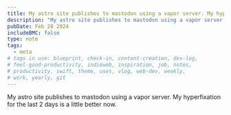 ```yaml
---
title: My astro site publishes to mastodon using a vapor server. My hyperfixation for the last 2 days is a little better now.
description: "My astro site publishes to mastodon using a vapor server. My hyperfixation for the last 2 days is a little better now."
pubDate: Feb 28 2024
includeBMC: false
type: note
tags:
  - meta
# tags in use: blueprint, check-in, content-creation, dev-log,
# feel-good-productivity, indieweb, inspiration, job, notes,
# productivity, swift, theme, uses, vlog, web-dev, weekly,
# work, yearly, git
---
```

My astro site publishes to mastodon using a vapor server. My hyperfixation for the last 2 days is a little better now.